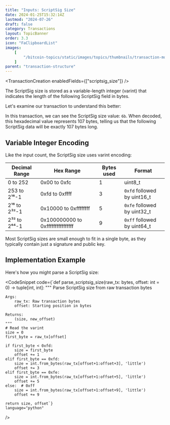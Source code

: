 ```yaml
---
title: "Inputs: ScriptSig Size"
date: 2024-01-25T15:32:14Z
lastmod: "2024-07-26"
draft: false
category: Transactions
layout: TopicBanner
order: 3.3
icon: "FaClipboardList"
images:
    [
        "/bitcoin-topics/static/images/topics/thumbnails/transaction-module/fees-thumbnail-scriptsig-size.jpg"
    ]
parent: "transaction-structure"
---
```


<TransactionCreation enabledFields={["scriptsig_size"]} />

The ScriptSig size is stored as a variable-length integer (varint) that indicates the length of the following ScriptSig field in bytes.

Let's examine our transaction to understand this better:

<div className="dark:hidden w-full rounded-xl overflow-hidden">
    <SvgDisplay
        src="/bitcoin-topics/static/images/topics/transactions/fees/fees_13_scriptsigsize.png"
        width="100%"
        height="auto"
    />
</div>
<div className="hidden dark:block w-full rounded-xl overflow-hidden">
    <SvgDisplay
        src="/bitcoin-topics/static/images/topics/transactions/fees/fees_13_scriptsigsize.png"
        width="100%"
        height="auto"
    />
</div>

In this transaction, we can see the ScriptSig size value: `6b`. When decoded, this hexadecimal value represents 107 bytes, telling us that the following ScriptSig data will be exactly 107 bytes long.

## Variable Integer Encoding

Like the input count, the ScriptSig size uses varint encoding:

| Decimal Range | Hex Range                         | Bytes used | Format                      |
| ------------- | --------------------------------- | ---------- | --------------------------- |
| 0 to 252      | 0x00 to 0xfc                      | 1          | uint8_t                     |
| 253 to 2¹⁶-1  | 0xfd to 0xffff                    | 3          | `0xfd` followed by uint16_t |
| 2¹⁶ to 2³²-1  | 0x10000 to 0xffffffff             | 5          | `0xfe` followed by uint32_t |
| 2³² to 2⁶⁴-1  | 0x100000000 to 0xffffffffffffffff | 9          | `0xff` followed by uint64_t |

<ExpandableAlert title="Note" type="info">
    Most ScriptSig sizes are small enough to fit in a single byte, as they
    typically contain just a signature and public key.
</ExpandableAlert>

## Implementation Example

Here's how you might parse a ScriptSig size:

<CodeSnippet
    code={`def parse_scriptsig_size(raw_tx: bytes, offset: int = 0) -> tuple[int, int]:
    """
    Parse ScriptSig size from raw transaction bytes
    
    Args:
        raw_tx: Raw transaction bytes
        offset: Starting position in bytes
        
    Returns:
        (size, new_offset)
    """
    # Read the varint
    size = 0
    first_byte = raw_tx[offset]
    
    if first_byte < 0xfd:
        size = first_byte
        offset += 1
    elif first_byte == 0xfd:
        size = int.from_bytes(raw_tx[offset+1:offset+3], 'little')
        offset += 3
    elif first_byte == 0xfe:
        size = int.from_bytes(raw_tx[offset+1:offset+5], 'little')
        offset += 5
    else:  # 0xff
        size = int.from_bytes(raw_tx[offset+1:offset+9], 'little')
        offset += 9
        
    return size, offset`}
    language="python"
/>

